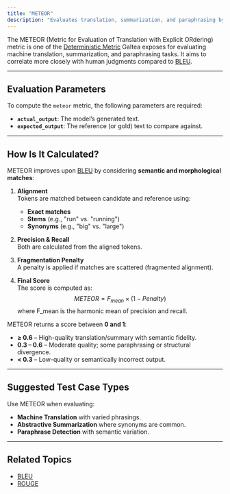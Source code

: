 ```yaml
---
title: "METEOR"
description: "Evaluates translation, summarization, and paraphrasing by aligning words using exact matches, stems, or synonyms, computing precision and recall."
---
```


The METEOR (Metric for Evaluation of Translation with Explicit ORdering) metric is one of the [Deterministic Metric](/concepts/metric) Galtea exposes for evaluating machine translation, summarization, and paraphrasing tasks. It aims to correlate more closely with human judgments compared to [BLEU](/concepts/metric/bleu).

---
## Evaluation Parameters

To compute the `meteor` metric, the following parameters are required:

- **`actual_output`**: The model’s generated text.
- **`expected_output`**: The reference (or gold) text to compare against.

---
## How Is It Calculated?

METEOR improves upon [BLEU](/concepts/metric/bleu) by considering **semantic and morphological matches**:

1. **Alignment**  
   Tokens are matched between candidate and reference using:
   - **Exact matches**
   - **Stems** (e.g., "run" vs. "running")
   - **Synonyms** (e.g., "big" vs. "large")

2. **Precision & Recall**  
   Both are calculated from the aligned tokens.

3. **Fragmentation Penalty**  
   A penalty is applied if matches are scattered (fragmented alignment).

4. **Final Score**  
   The score is computed as:
   $$
   METEOR = F_{mean} \times (1 - Penalty)
   $$
   where F_mean is the harmonic mean of precision and recall.


METEOR returns a score between **0 and 1**:

- **≥ 0.6** – High-quality translation/summary with semantic fidelity.
- **0.3 – 0.6** – Moderate quality; some paraphrasing or structural divergence.
- **< 0.3** – Low-quality or semantically incorrect output.

---
## Suggested Test Case Types

Use METEOR when evaluating:

- **Machine Translation** with varied phrasings.
- **Abstractive Summarization** where synonyms are common.
- **Paraphrase Detection** with semantic variation.

---
## Related Topics

- [BLEU](/concepts/metric/bleu)
- [ROUGE](/concepts/metric/rouge)

